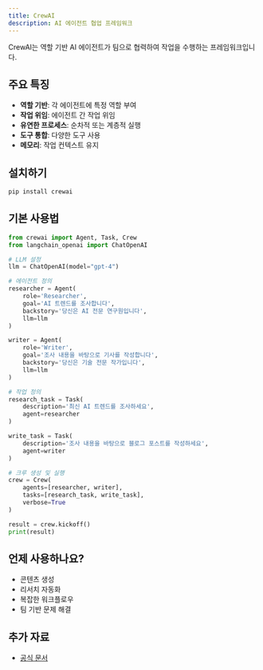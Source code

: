 ```yaml
---
title: CrewAI
description: AI 에이전트 협업 프레임워크
---
```


CrewAI는 역할 기반 AI 에이전트가 팀으로 협력하여 작업을 수행하는 프레임워크입니다.

## 주요 특징

- **역할 기반**: 각 에이전트에 특정 역할 부여
- **작업 위임**: 에이전트 간 작업 위임
- **유연한 프로세스**: 순차적 또는 계층적 실행
- **도구 통합**: 다양한 도구 사용
- **메모리**: 작업 컨텍스트 유지

## 설치하기

```bash
pip install crewai
```

## 기본 사용법

```python
from crewai import Agent, Task, Crew
from langchain_openai import ChatOpenAI

# LLM 설정
llm = ChatOpenAI(model="gpt-4")

# 에이전트 정의
researcher = Agent(
    role='Researcher',
    goal='AI 트렌드를 조사합니다',
    backstory='당신은 AI 전문 연구원입니다',
    llm=llm
)

writer = Agent(
    role='Writer',
    goal='조사 내용을 바탕으로 기사를 작성합니다',
    backstory='당신은 기술 전문 작가입니다',
    llm=llm
)

# 작업 정의
research_task = Task(
    description='최신 AI 트렌드를 조사하세요',
    agent=researcher
)

write_task = Task(
    description='조사 내용을 바탕으로 블로그 포스트를 작성하세요',
    agent=writer
)

# 크루 생성 및 실행
crew = Crew(
    agents=[researcher, writer],
    tasks=[research_task, write_task],
    verbose=True
)

result = crew.kickoff()
print(result)
```

## 언제 사용하나요?

- 콘텐츠 생성
- 리서치 자동화
- 복잡한 워크플로우
- 팀 기반 문제 해결

## 추가 자료

- [공식 문서](https://docs.crewai.com)

